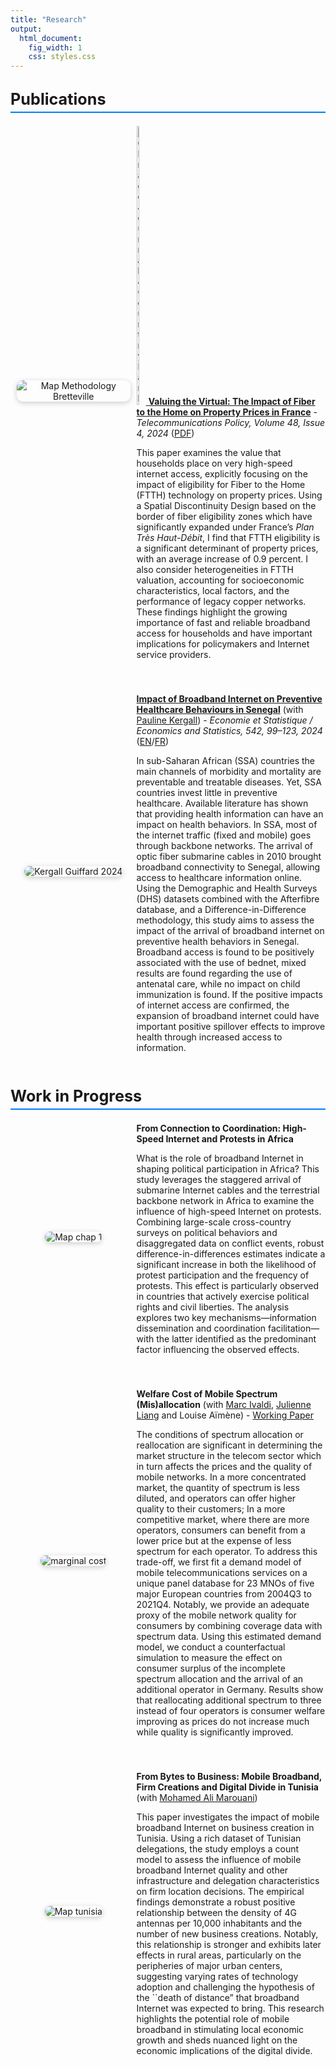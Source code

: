 ```yaml
---
title: "Research"
output:
  html_document:
    fig_width: 1
    css: styles.css
---
```




<style>
  .content {
    display: flex;
    flex-wrap: wrap;
    align-items: center; /* Vertically centers items in the container */
    margin-bottom: 40px; /* Adds spacing between each content block */
  }

  .figure {
    flex: 1 1 40%; /* Allows flexibility in taking up to 40% of the container */
    text-align: center; /* Centers the image within the figure block */
  }

  .abstract {
    flex: 1 1 60%; /* Allows flexibility in taking up to 60% of the container */
    text-align: left; /* Aligns the text to the left */
  }

  .rounded-image {
    max-width: 90%; /* Ensures the image is responsive within its container */
    height: auto; /* Maintains the image's aspect ratio */
    border-radius: 10px;
    box-shadow: 0px 2px 8px rgba(0, 0, 0, 0.2);
    margin-bottom: 20px; /* Adds space below the image */
  }

  .section-title {
    width: 100%; /* Ensures the title spans across the full width */
    font-size: 1.8em;
    margin-top: 30px;
    border-bottom: 2px solid #007bff;
    padding-bottom: 5px;
    clear: both; /* Clears the floating elements */
  }

  /* Media Query for screens smaller than 768px */
  @media (max-width: 768px) {
    .content {
      flex-direction: column; /* Stacks the flex items vertically */
    }

    .figure, .abstract {
      flex: 1 1 100%; /* Each takes full width of the container */
    }
  }
</style>




<link rel="shortcut icon" href="favicon.ico">




<h2 class="section-title">Publications</h2>

<div class="content">
<div class="figure">
  <img src="images/map_methodo_bretteville_14022024.png" class="rounded-image" alt="Map Methodology Bretteville">
</div>
<div class="abstract">
  <a href="https://www.scimagojr.com/journalsearch.php?q=20870&tip=sid&exact=no" title="SCImago Journal & Country Rank">
  <img src="https://www.scimagojr.com/journal_img.php?id=20870" alt="SCImago Journal & Country Rank" style="width: 5%; height: 5%;">
  </a>
[**Valuing the Virtual: The Impact of Fiber to the Home on Property Prices in France**](https://doi.org/10.1016/j.telpol.2024.102732) - *Telecommunications Policy, Volume 48, Issue 4, 2024* ([PDF](https://jeanbaptisteguiffard.github.io/docs/articles/1-s2.0-S0308596124000296-main.pdf))
<p>This paper examines the value that households place on very high-speed internet access, explicitly focusing on the impact of eligibility for Fiber to the Home (FTTH) technology on property prices. Using a Spatial Discontinuity Design based on the border of fiber eligibility zones which have significantly expanded under France's *Plan Très Haut-Débit*, I find that FTTH eligibility is a significant determinant of property prices, with an average increase of 0.9 percent. I also consider heterogeneities in FTTH valuation, accounting for socioeconomic characteristics, local factors, and the performance of legacy copper networks. These findings highlight the growing importance of fast and reliable broadband access for households and have important implications for policymakers and Internet service providers.</p>
</div>
</div>

<div class="content">
<div class="figure">
  <img src="images/mechanisms_paper_kergall.png" class="rounded-image" alt="Kergall Guiffard 2024">
</div>
<div class="abstract">
   [**Impact of Broadband Internet on Preventive Healthcare Behaviours in Senegal**](https://www.insee.fr/en/statistiques/8186105?sommaire=8186112) (with [Pauline Kergall](https://sites.google.com/view/paulinekergall/home?authuser=0)) - *Economie et Statistique / Economics and Statistics, 542, 99–123, 2024* ([EN](https://jeanbaptisteguiffard.github.io/docs/articles/06_ES542_Kergall-Guiffard_EN.pdf)/[FR](https://jeanbaptisteguiffard.github.io/docs/articles/06_ES542_Kergall-Guiffard_FR.pdf))
<p>In sub-Saharan African (SSA) countries the main channels of morbidity and mortality are preventable and treatable diseases. Yet, SSA countries invest little in preventive healthcare. Available literature has shown that providing health information can have an impact on health behaviors. In SSA, most of the internet traffic (fixed and mobile) goes through backbone networks. The arrival of optic fiber submarine cables in 2010 brought broadband connectivity to Senegal, allowing access to healthcare information online. Using the Demographic and Health Surveys (DHS) datasets combined with the Afterfibre database, and a Difference-in-Difference methodology, this study aims to assess the impact of the arrival of broadband internet on preventive health behaviors in Senegal. Broadband access is found to be positively associated with the use of bednet, mixed results are found regarding the use of antenatal care, while no impact on child immunization is found. If the positive impacts of internet access are confirmed, the expansion of broadband internet could have important positive spillover effects to improve health through increased access to information.</p>
</div>
</div>

<h2 class="section-title">Work in Progress</h2>

<div class="content">
<div class="figure">
  <img src="images/plot_methodo_chap1_bon.jpeg" class="rounded-image" alt="Map chap 1">
</div>
<div class="abstract">
   **From Connection to Coordination: High-Speed Internet and Protests in Africa**
<p>What is the role of broadband Internet in shaping political participation in Africa? This study leverages the staggered arrival of submarine Internet cables and the terrestrial backbone network in Africa to examine the influence of high-speed Internet on protests. Combining large-scale cross-country surveys on political behaviors and disaggregated data on conflict events, robust difference-in-differences estimates indicate a significant increase in both the likelihood of protest participation and the frequency of protests. This effect is particularly observed in countries that actively exercise political rights and civil liberties. The analysis explores two key mechanisms---information dissemination and coordination facilitation---with the latter identified as the predominant factor influencing the observed effects.</p>
</div>
</div>


<div class="content">
<div class="figure">
  <img src="images/marginal_cost_MNO_germany.jpg" class="rounded-image" alt="marginal cost">
</div>
<div class="abstract">
   **Welfare Cost of Mobile Spectrum (Mis)allocation** (with [Marc Ivaldi](https://www.tse-fr.eu/fr/people/marc-ivaldi), [Julienne Liang](https://www.researchgate.net/profile/Julienne-Liang) and Louise Aïmène) - [Working Paper](https://papers.ssrn.com/sol3/papers.cfm?abstract_id=4228058)
<p>The conditions of spectrum allocation or reallocation are significant in determining the market structure in the telecom sector which in turn affects the prices and the quality of mobile networks. In a more concentrated market, the quantity of spectrum is less diluted, and operators can offer higher quality to their customers; In a more competitive market, where there are more operators, consumers can benefit from a lower price but at the expense of less spectrum for each operator. To address this trade-off, we first fit a demand model of mobile telecommunications services on a unique panel database for 23 MNOs of five major European countries from 2004Q3 to 2021Q4. Notably, we provide an adequate proxy of the mobile network quality for consumers by combining coverage data with spectrum data. Using this estimated demand model, we conduct a counterfactual simulation to measure the effect on consumer surplus of the incomplete spectrum allocation and the arrival of an additional operator in Germany. Results show that reallocating additional spectrum to three instead of four operators is consumer welfare improving as prices do not increase much while quality is significantly improved.</p>
</div>
</div>


<div class="content">
<div class="figure">
  <img src="images/tunisie_maps_chap3.jpg" class="rounded-image" alt="Map tunisia">
</div>
<div class="abstract">
   **From Bytes to Business: Mobile Broadband, Firm Creations and Digital Divide in Tunisia** (with [Mohamed Ali Marouani](https://sites.google.com/view/mohamedali-marouani/home))
<p>This paper investigates the impact of mobile broadband Internet on business creation in Tunisia. Using a rich dataset of Tunisian delegations, the study employs a count model to assess the influence of mobile broadband Internet quality and other infrastructure and delegation characteristics on firm location decisions. The empirical findings demonstrate a robust positive relationship between the density of 4G antennas per 10,000 inhabitants and the number of new business creations. Notably, this relationship is stronger and exhibits later effects in rural areas, particularly on the peripheries of major urban centers, suggesting varying rates of technology adoption and challenging the hypothesis of the ``death of distance" that broadband Internet was expected to bring. This research highlights the potential role of mobile broadband in stimulating local economic growth and sheds nuanced light on the economic implications of the digital divide.</p>
</div>
</div>

